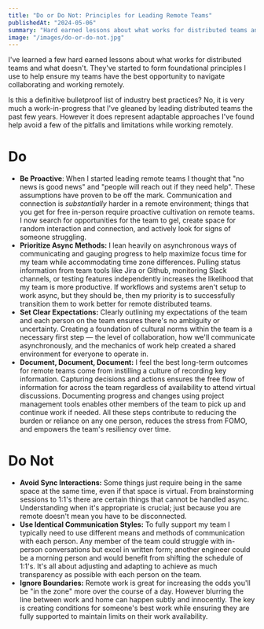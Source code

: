 ```yaml
---
title: "Do or Do Not: Principles for Leading Remote Teams"
publishedAt: "2024-05-06"
summary: "Hard earned lessons about what works for distributed teams and what doesn't"
image: "/images/do-or-do-not.jpg"
---
```


I've learned a few hard earned lessons about what works for distributed teams and what doesn't. They've started to form foundational principles I use to help ensure my teams have the best opportunity to navigate collaborating and working remotely.

Is this a definitive bulletproof list of industry best practices? No, it is very much a work-in-progress that I've gleaned by leading distributed teams the past few years. However it does represent adaptable approaches I've found help avoid a few of the pitfalls and limitations while working remotely.

# Do

-   **Be Proactive**: When I started leading remote teams I thought that "no news is good news" and "people will reach out if they need help". These assumptions have proven to be off the mark. Communication and connection is _substantially_ harder in a remote environment; things that you get for free in-person require proactive cultivation on remote teams. I now search for opportunities for the team to gel, create space for random interaction and connection, and actively look for signs of someone struggling.
-   **Prioritize Async Methods:** I lean heavily on asynchronous ways of communicating and gauging progress to help maximize focus time for my team while accommodating time zone differences. Pulling status information from team tools like Jira or Github, monitoring Slack channels, or testing features independently increases the likelihood that my team is more productive. If workflows and systems aren't setup to work async, but they should be, then my priority is to successfully transition them to work better for remote distributed teams.
-   **Set Clear Expectations:** Clearly outlining my expectations of the team and each person on the team ensures there's no ambiguity or uncertainty. Creating a foundation of cultural norms within the team is a necessary first step — the level of collaboration, how we'll communicate asynchronously, and the mechanics of work help created a shared environment for everyone to operate in.
-   **Document, Document, Document:** I feel the best long-term outcomes for remote teams come from instilling a culture of recording key information. Capturing decisions and actions ensures the free flow of information for across the team regardless of availability to attend virtual discussions. Documenting progress and changes using project management tools enables other members of the team to pick up and continue work if needed. All these steps contribute to reducing the burden or reliance on any one person, reduces the stress from FOMO, and empowers the team's resiliency over time.

# Do Not

-   **Avoid Sync Interactions:** Some things just require being in the same space at the same time, even if that space is virtual. From brainstorming sessions to 1:1's there are certain things that cannot be handled async. Understanding when it's appropriate is crucial; just because you are remote doesn't mean you have to be disconnected.
-   **Use Identical Communication Styles:** To fully support my team I typically need to use different means and methods of communication with each person. Any member of the team could struggle with in-person conversations but excel in written form; another engineer could be a morning person and would benefit from shifting the schedule of 1:1's. It's all about adjusting and adapting to achieve as much transparency as possible with each person on the team.
-   **Ignore Boundaries:** Remote work is great for increasing the odds you'll be "in the zone" more over the course of a day. However blurring the line between work and home can happen subtly and innocently. The key is creating conditions for someone's best work while ensuring they are fully supported to maintain limits on their work availability.
